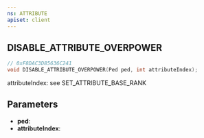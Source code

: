 ```yaml
---
ns: ATTRIBUTE
apiset: client
---
```

## DISABLE_ATTRIBUTE_OVERPOWER

```c
// 0xF8DAC3D85636C241
void DISABLE_ATTRIBUTE_OVERPOWER(Ped ped, int attributeIndex);
```

attributeIndex: see SET_ATTRIBUTE_BASE_RANK

## Parameters
* **ped**:
* **attributeIndex**: